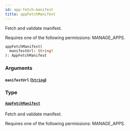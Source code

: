 ```yaml
---
id: app-fetch-manifest
title: appFetchManifest
---
```



Fetch and validate manifest. 

Requires one of the following permissions: MANAGE_APPS.

```graphql
appFetchManifest(
  manifestUrl: String!
): AppFetchManifest
```


### Arguments

#### `manifestUrl` ([`String`](../../../developer/api-reference/scalars/string))




### Type

#### [`AppFetchManifest`](../../../developer/api-reference/objects/app-fetch-manifest) 

Fetch and validate manifest. 

Requires one of the following permissions: MANAGE_APPS.





